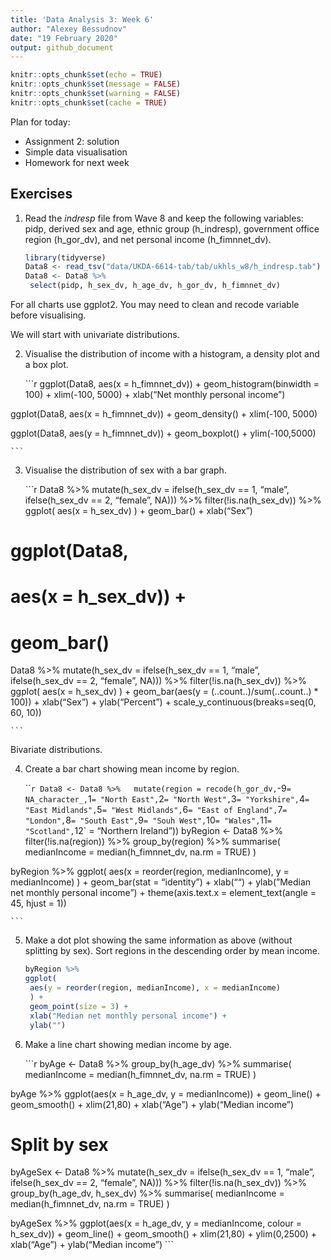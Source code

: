 ```yaml
---
title: 'Data Analysis 3: Week 6'
author: "Alexey Bessudnov"
date: "19 February 2020"
output: github_document
---
```


```r
knitr::opts_chunk$set(echo = TRUE)
knitr::opts_chunk$set(message = FALSE)
knitr::opts_chunk$set(warning = FALSE)
knitr::opts_chunk$set(cache = TRUE)

```
Plan for today:

- Assignment 2: solution
- Simple data visualisation 
- Homework for next week

## Exercises

1. Read the *indresp* file from Wave 8 and keep the following variables: pidp, derived sex and age, ethnic group (h_indresp), government office region (h_gor_dv), and net personal income (h_fimnnet_dv).

    ```r
library(tidyverse)
Data8 <- read_tsv("data/UKDA-6614-tab/tab/ukhls_w8/h_indresp.tab")
Data8 <- Data8 %>%
  select(pidp, h_sex_dv, h_age_dv, h_gor_dv, h_fimnnet_dv)

    ```

For all charts use ggplot2. You may need to clean and recode variable before visualising.

We will start with univariate distributions.

2. Visualise the distribution of income with a histogram, a density plot and a box plot.

    ```r
ggplot(Data8,
       aes(x = h_fimnnet_dv)) +
  geom_histogram(binwidth = 100) +
  xlim(-100, 5000) + 
  xlab("Net monthly personal income")

ggplot(Data8,
       aes(x = h_fimnnet_dv)) +
  geom_density() +
  xlim(-100, 5000)

ggplot(Data8,
       aes(y = h_fimnnet_dv)) +
  geom_boxplot() +
  ylim(-100,5000)

    ```

3. Visualise the distribution of sex with a bar graph. 

    ```r
Data8 %>%
  mutate(h_sex_dv = ifelse(h_sex_dv == 1, "male",
                           ifelse(h_sex_dv == 2, "female", NA))) %>%
  filter(!is.na(h_sex_dv)) %>%
  ggplot(
    aes(x = h_sex_dv)
  ) +
  geom_bar() +
  xlab("Sex")

# ggplot(Data8,
#        aes(x = h_sex_dv)) +
#   geom_bar()


Data8 %>%
  mutate(h_sex_dv = ifelse(h_sex_dv == 1, "male",
                           ifelse(h_sex_dv == 2, "female", NA))) %>%
  filter(!is.na(h_sex_dv)) %>%
  ggplot(
    aes(x = h_sex_dv)
  ) +
  geom_bar(aes(y = (..count..)/sum(..count..) * 100)) +
  xlab("Sex") +
  ylab("Percent") +
  scale_y_continuous(breaks=seq(0, 60, 10))


    ```

Bivariate distributions.

4. Create a bar chart showing mean income by region.

    ```r
Data8 <- Data8 %>%
  mutate(region = recode(h_gor_dv,
                         `-9` = NA_character_,
                         `1` = "North East",
                         `2` = "North West",
                         `3` = "Yorkshire",
                         `4` = "East Midlands",
                         `5` = "West Midlands",
                         `6` = "East of England",
                         `7` = "London",
                         `8` = "South East",
                         `9` = "Souh West",
                         `10` = "Wales",
                         `11` = "Scotland",
                         `12` = "Northern Ireland"))
byRegion <- Data8 %>%
  filter(!is.na(region)) %>%
  group_by(region) %>%
  summarise(
    medianIncome = median(h_fimnnet_dv, na.rm = TRUE)
  )

byRegion %>%
ggplot(
  aes(x = reorder(region, medianIncome), y = medianIncome)
  ) +
  geom_bar(stat = "identity") +
  xlab("") +
  ylab("Median net monthly personal income") +
  theme(axis.text.x = element_text(angle = 45, hjust = 1))

    ```


5. Make a dot plot showing the same information as above (without splitting by sex). Sort regions in the descending order by mean income.

    ```r
byRegion %>%
ggplot(
  aes(y = reorder(region, medianIncome), x = medianIncome)
  ) +
  geom_point(size = 3) +
  xlab("Median net monthly personal income") +
  ylab("")
    ```

6. Make a line chart showing median income by age.

    ```r
byAge <- Data8 %>%
  group_by(h_age_dv) %>%
  summarise(
    medianIncome = median(h_fimnnet_dv, na.rm = TRUE)
  )

byAge %>%
        ggplot(aes(x = h_age_dv, y = medianIncome)) +
        geom_line() +
        geom_smooth() +
        xlim(21,80) +
        xlab("Age") +
        ylab("Median income")

# Split by sex

byAgeSex <- Data8 %>%
  mutate(h_sex_dv = ifelse(h_sex_dv == 1, "male",
                           ifelse(h_sex_dv == 2, "female", NA))) %>%
  filter(!is.na(h_sex_dv)) %>%
  group_by(h_age_dv, h_sex_dv) %>%
  summarise(
    medianIncome = median(h_fimnnet_dv, na.rm = TRUE)
  )

byAgeSex %>%
        ggplot(aes(x = h_age_dv, y = medianIncome, colour = h_sex_dv)) +
        geom_line() +
        geom_smooth() +
        xlim(21,80) +
        ylim(0,2500) +
        xlab("Age") +
        ylab("Median income")
    ```

